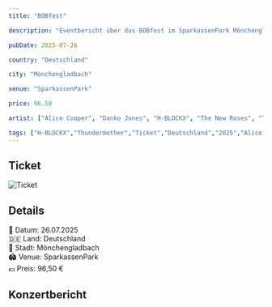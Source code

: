 ```yaml
---
title: "BOBfest"

description: "Eventbericht über das BOBfest im SparkassenPark Mönchengladbach am 26.07.2025 mit Alice Cooper, Danko Jones, H-BLOCKX, The New Roses, Thundermother und Ugly Kid Joe."

pubDate: 2025-07-26

country: "Deutschland"

city: "Mönchengladbach"

venue: "SparkassenPark"

price: 96.50

artist: ["Alice Cooper", "Danko Jones", "H-BLOCKX", "The New Roses", "Thundermother", "Ugly Kid Joe"]

tags: ["H-BLOCKX","Thundermother","Ticket","Deutschland","2025","Alice Cooper","The New Roses","Danko Jones","BOBfest","Festival","Mönchengladbach","SparkassenPark","Ugly Kid Joe"]
---
```


## Ticket

![Ticket](../../../gallery/2025/07/26/2025-07-26_20-00-00.jpg)

## Details

📅 Datum: 26.07.2025  
🇩🇪 Land: Deutschland  
📍 Stadt: Mönchengladbach  
🏟️ Venue: SparkassenPark  
💶 Preis: 96,50 €

## Konzertbericht

<Card title="Setlist" icon="list-format">
</Card>

<LinkCard
    title="Mehr Informationen"
    href=""
/>
